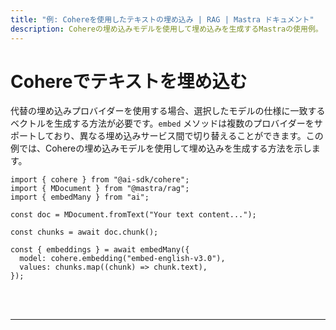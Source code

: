 ```yaml
---
title: "例: Cohereを使用したテキストの埋め込み | RAG | Mastra ドキュメント"
description: Cohereの埋め込みモデルを使用して埋め込みを生成するMastraの使用例。
---
```



# Cohereでテキストを埋め込む

代替の埋め込みプロバイダーを使用する場合、選択したモデルの仕様に一致するベクトルを生成する方法が必要です。`embed` メソッドは複数のプロバイダーをサポートしており、異なる埋め込みサービス間で切り替えることができます。この例では、Cohereの埋め込みモデルを使用して埋め込みを生成する方法を示します。

```tsx copy
import { cohere } from "@ai-sdk/cohere";
import { MDocument } from "@mastra/rag";
import { embedMany } from "ai";

const doc = MDocument.fromText("Your text content...");

const chunks = await doc.chunk();

const { embeddings } = await embedMany({
  model: cohere.embedding("embed-english-v3.0"),
  values: chunks.map((chunk) => chunk.text),
});
```

<br />
<br />
<hr className="dark:border-[#404040] border-gray-300" />
<br />
<br />
<GithubLink
  link={
    "https://github.com/mastra-ai/mastra/blob/main/examples/basics/rag/embed-text-with-cohere"
  }
/>
